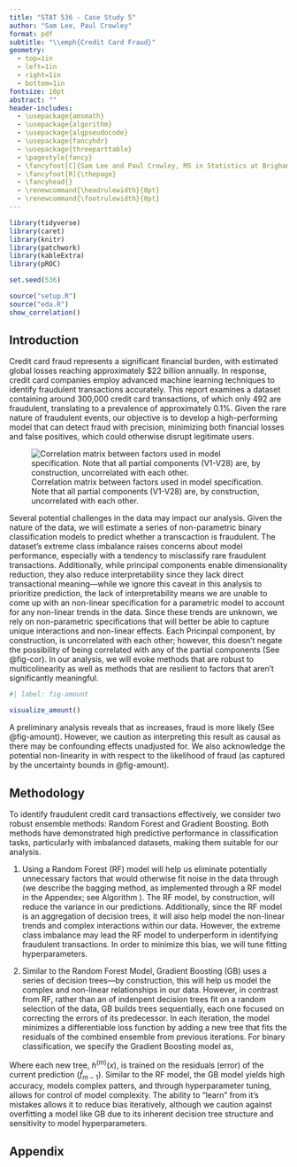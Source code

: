 ```yaml
---
title: "STAT 536 - Case Study 5"
author: "Sam Lee, Paul Crowley"
format: pdf
subtitle: "\\emph{Credit Card Fraud}"
geometry: 
  - top=1in
  - left=1in
  - right=1in
  - bottom=1in
fontsize: 10pt
abstract: ""
header-includes:
  - \usepackage{amsmath}
  - \usepackage{algorithm}
  - \usepackage{algpseudocode}
  - \usepackage{fancyhdr}
  - \usepackage{threeparttable}
  - \pagestyle{fancy}
  - \fancyfoot[C]{Sam Lee and Paul Crowley, MS in Statistics at Brigham Young University}
  - \fancyfoot[R]{\thepage}
  - \fancyhead{}
  - \renewcommand{\headrulewidth}{0pt}
  - \renewcommand{\footrulewidth}{0pt}
---
```


```r
library(tidyverse)
library(caret)
library(knitr)
library(patchwork)
library(kableExtra)
library(pROC)

set.seed(536)

source("setup.R")
source("eda.R")
show_correlation()
```

## Introduction

Credit card fraud represents a significant financial burden, with estimated global losses reaching approximately $22 billion annually. In response, credit card companies employ advanced machine learning techniques to identify fraudulent transactions accurately. This report examines a dataset containing around 300,000 credit card transactions, of which only 492 are fraudulent, translating to a prevalence of approximately 0.1\%. Given the rare nature of fraudulent events, our objective is to develop a high-performing model that can detect fraud with precision, minimizing both financial losses and false positives, which could otherwise disrupt legitimate users.

![Correlation matrix between factors used in model specification. Note that all partial components (V1-V28) are, by construction, uncorrelated with each other.](credit-cor.png){#fig-cor}

Several potential challenges in the data may impact our analysis. Given the nature of the data, we will estimate a series of non-parametric binary classification models to predict whether a transcaction is fraudulent. The dataset’s extreme class imbalance raises concerns about model performance, especially with a tendency to misclassify rare fraudulent transactions. Additionally, while principal components enable dimensionality reduction, they also reduce interpretability since they lack direct transactional meaning---while we ignore this caveat in this analysis to prioritize prediction, the lack of interpretability means we are unable to come up with an \emph{a priori} non-linear specification for a parametric model to account for any non-linear trends in the data. Since these trends are unknown, we rely on non-parametric specifications that will better be able to capture unique interactions and non-linear effects. Each Pricinpal component, by construction, is uncorrelated with each other; however, this doesn't negate the possibility of \emph{Amount} being correlated with any of the partial components (See @fig-cor). In our analysis, we will evoke methods that are robust to multicolinearity as well as methods that are resilient to factors that aren't significantly meaningful.

```r
#| label: fig-amount

visualize_amount()
```

A preliminary analysis reveals that as \emph{Amount} increases, fraud is more likely (See @fig-amount). However, we caution as interpreting this result as causal as there may be confounding effects unadjusted for. We also acknowledge the potential non-linearity in \emph{Amount} with respect to the likelihood of fraud (as captured by the uncertainty bounds in @fig-amount).

## Methodology

To identify fraudulent credit card transactions effectively, we consider two robust ensemble methods: Random Forest and Gradient Boosting. Both methods have demonstrated high predictive performance in classification tasks, particularly with imbalanced datasets, making them suitable for our analysis.

1. Using a Random Forest (RF) model will help us eliminate potentially unnecessary factors that would otherwise fit noise in the data through \emph{bagging} (we describe the bagging method, as implemented through a RF model in the Appendex; see Algorithm \ref{alg:random_forest}). The RF model, by construction, will reduce the variance in our predictions. Additionally, since the RF model is an aggregation of decision trees, it will also help model the non-linear trends and complex interactions within our data. However, the extreme class imbalance may lead the RF model to underperform in identifying fraudulent transactions. In order to minimize this bias, we will tune fitting hyperparameters.

2. Similar to the Random Forest Model, Gradient Boosting (GB) uses a series of decision trees---by construction, this will help us model the complex and non-linear relationships in our data. However, in contrast from RF, rather than an \emph{aggregation} of indenpent decision trees fit on a random selection of the data, GB builds trees sequentially, each one focused on correcting the errors of its predecessor. In each iteration, the model minimizes a differentiable loss function by adding a new tree that fits the residuals of the combined ensemble from previous iterations. For binary classification, we specify the Gradient Boosting model as\footnote{Here we define $M$ as the total number of trees, $h^{(m)}(x)$ is the $m$-th decision tree in the sequence, and $\alpha_m$ is the learning rate to control the contribution of each tree.},

\begin{equation}
  \begin{aligned}
    \hat{f}_{GB}(x) = \sum_{m=1}^M\alpha_mh^{(m)}(x)
  \end{aligned}
\end{equation}

Where each new tree, $h^{(m)}(x)$, is trained\footnote{
We evaluate how well the new tree fits on the residuals of the current predictions by computing the negative gradient of the loss function, $L(y, \hat{f}(x))=-[y\log \hat{p}(x)+(1-y)\log (1-\hat{p}(x))]$ (that is using the binary cross-entropy loss for binary classification),
$$
g_i(m) = -\frac{\partial L(y_i, \hat{f}(x_i))}{\partial \hat{f}(x_i)}\bigg|_{\hat{f}(x)=\hat{f}_{m-1}(x)}
$$
These often-called "pseudo-residuals" (the vector of $g_i(m)$) is what the subsequent model is trained on.} on the residuals (error) of the current prediction ($\hat{f}_{m-1}$). Similar to the RF model, the GB model yields high accuracy, models complex patters, and through hyperparameter tuning, allows for control of model complexity. The ability to "learn" from it's mistakes allows it to reduce bias iteratively, although we caution against overfitting a model like GB due to its inherent decision tree structure and sensitivity to model hyperparameters.

\newpage

## Appendix

\begin{algorithm}
\caption{Random Forest Algorithm}
\label{alg:random_forest}
\begin{algorithmic}[1]
\State \textbf{Input:} Training data with \( n \) samples and \( p \) features
\State \textbf{Parameters:} Number of trees \( B \), number of features to consider at each split \( m \) (where \( m < p \))
\For{$b = 1, \dots, B$}
    \State Draw a bootstrapped sample of size \( n \) from the training data
    \State Grow a decision tree \( \mathcal{T}_b \) on this sample:
    \begin{enumerate}
        \item At each node, randomly select \( m \) features from the \( p \) available features
        \item Split on the best feature among the \( m \) chosen features (based on some criterion, e.g., Gini impurity for classification)
        \item Repeat until the stopping criterion is met (e.g., maximum depth or minimum node size)
    \end{enumerate}
\EndFor
\State \textbf{Prediction:} For a new observation \( x_0 \)
\begin{enumerate}
    \item For each tree \( b = 1, \dots, B \), obtain a prediction \( \hat{y}^b(x_0) \) by passing \( x_0 \) down tree \( \mathcal{T}_b \)
    \item For regression: average the predictions:
    \[
    \hat{y}(x_0) = \frac{1}{B} \sum_{b=1}^{B} \hat{y}^b(x_0)
    \]
    \item For classification: take the majority vote:
    \[
    \hat{y}(x_0) = \text{mode}(\hat{y}^1(x_0), \dots, \hat{y}^B(x_0))
    \]
\end{enumerate}
\end{algorithmic}
\end{algorithm}